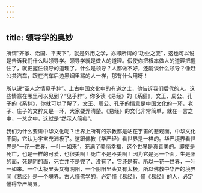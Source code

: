 ```yaml
---
---
---
```

title: 领导学的奥妙
---




所谓“齐家、治国、平天下”，就是外用之学，亦即所谓的“功业之变”，这也可以说是告诉我们什么叫领导学。领导学就是做人的道理。假使你把根本做人的道理把握住了，就把握住领导的道理了。什么是领导？人都做不好，还能谈什么领导？像赶公共汽车，跟在汽车后边黑烟里骂的人一样，那有什么用呀！

所以说“圣人之情见乎辞”。上古中国文化中的有道之士，他告诉我们后代的人，这些情意在哪里可以见到？“见乎辞”。你多读《易经》的《系辞》，文王、周公、孔子的《系辞》，你就可以了解了。文王、周公、孔子的情意是中国文化的一环，老子、庄子的文辞又是一环，大家要弄清楚。《易经》的文化非常简单，就在一言之中，一爻之中，这就是“然示人简矣”。

我们为什么要讲中华文化呢？世界上所有的宗教都是站在宇宙的悲观面，中华文化不同，它认为宇宙充沛极了。这跟佛教《华严经》看世界是一样的。华严境界看世界是“一花一世界，一叶一如来”，充满了美丽幸福，这个世界是真善美的。即使是死亡，也是一样的可爱，也很美啊！死亡不是不美啊！因为它是另一个面，生是阳的面，死是阴的面，死亡并不是完了、没有了，它还是有。所以一花一世界，一叶一如来。一个太极里头又有阴阳，一个阴阳里头又有太极，所以佛教中华严的境界同《易经》是一个境界。古人懂佛学的，必定懂《易经》，懂《易经》的人，必定懂得华严境界。